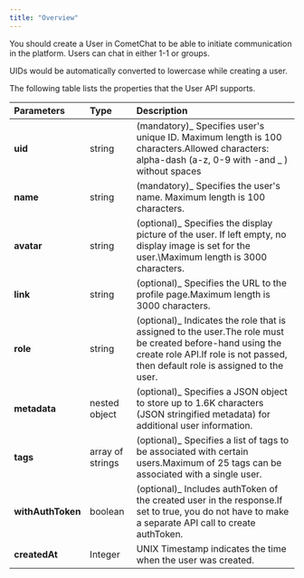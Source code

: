 ```yaml
---
title: "Overview"
---
```


You should create a User in CometChat to be able to initiate communication in the platform. Users can chat in either 1-1 or groups.

<Info>
UIDs would be automatically converted to lowercase while creating a user.
</Info>

The following table lists the properties that the User API supports.

| Parameters        | Type             | Description                                                                                                                                                                                     |
| :----------------- | :---------------- | :----------------------------------------------------------------------------------------------------------------------------------------------------------------------------------------------- |
| **uid**           | string           | (mandatory)\_ Specifies user's unique ID. Maximum length is 100 characters.Allowed characters: alpha-dash (a-z, 0-9 with -and \_ ) without spaces                                             |
| **name**          | string           | (mandatory)\_ Specifies the user's name. Maximum length is 100 characters.                                                                                                                    |
| **avatar**        | string           | (optional)\_ Specifies the display picture of the user. If left empty, no display image is set for the user.\\Maximum length is 3000 characters.                                              |
| **link**          | string           | (optional)\_ Specifies the URL to the profile page.Maximum length is 3000 characters.                                                                                                         |
| **role**          | string           | (optional)\_ Indicates the role that is assigned to the user.The role must be created before-hand using the create role API.If role is not passed, then default role is assigned to the user. |
| **metadata**      | nested object    | (optional)\_ Specifies a JSON object to store up to 1.6K characters (JSON stringified metadata) for additional user information.                                                              |
| **tags**          | array of strings | (optional)\_ Specifies a list of tags to be associated with certain users.Maximum of 25 tags can be associated with a single user.                                                            |
| **withAuthToken** | boolean          | (optional)\_ Includes authToken of the created user in the response.If set to true, you do not have to make a separate API call to create authToken.                                          |
| **createdAt**     | Integer          | UNIX Timestamp indicates the time when the user was created.                                                                                                                                    |

